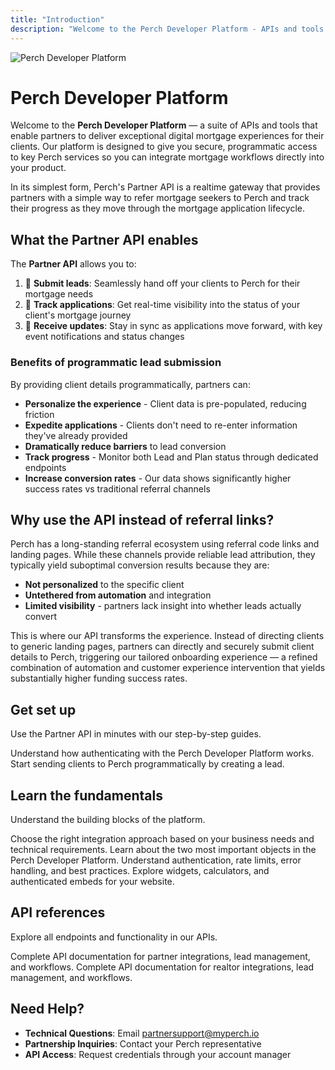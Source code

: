 ```yaml
---
title: "Introduction"
description: "Welcome to the Perch Developer Platform - APIs and tools for integrating digital mortgage solutions"
---
```


<Frame>
  <img 
    src="/images/hero.jpg" 
    alt="Perch Developer Platform" 
  />
</Frame>

# Perch Developer Platform

Welcome to the **Perch Developer Platform** — a suite of APIs and tools that enable partners to deliver exceptional digital mortgage experiences for their clients. Our platform is designed to give you secure, programmatic access to key Perch services so you can integrate mortgage workflows directly into your product.

In its simplest form, Perch's Partner API is a realtime gateway that provides partners with a simple way to refer mortgage seekers to Perch and track their progress as they move through the mortgage application lifecycle.

## What the Partner API enables

The **Partner API** allows you to:

1. 🤝 **Submit leads**: Seamlessly hand off your clients to Perch for their mortgage needs
2. 👀 **Track applications**: Get real-time visibility into the status of your client's mortgage journey  
3. 🔔 **Receive updates**: Stay in sync as applications move forward, with key event notifications and status changes

### Benefits of programmatic lead submission

By providing client details programmatically, partners can:

- **Personalize the experience** - Client data is pre-populated, reducing friction
- **Expedite applications** - Clients don't need to re-enter information they've already provided
- **Dramatically reduce barriers** to lead conversion
- **Track progress** - Monitor both Lead and Plan status through dedicated endpoints
- **Increase conversion rates** - Our data shows significantly higher success rates vs traditional referral channels

## Why use the API instead of referral links?

Perch has a long-standing referral ecosystem using referral code links and landing pages. While these channels provide reliable lead attribution, they typically yield suboptimal conversion results because they are:

- **Not personalized** to the specific client
- **Untethered from automation** and integration  
- **Limited visibility** - partners lack insight into whether leads actually convert

This is where our API transforms the experience. Instead of directing clients to generic landing pages, partners can directly and securely submit client details to Perch, triggering our tailored onboarding experience — a refined combination of automation and customer experience intervention that yields substantially higher funding success rates.

## Get set up

Use the Partner API in minutes with our step-by-step guides.

<CardGroup cols={2}>
  <Card
    title="Authentication basics"
    icon="key"
    href="/getting-started/authentication"
  >
    Understand how authenticating with the Perch Developer Platform works.
  </Card>
  <Card
    title="Making your first lead submission"
    icon="user-plus"
    href="/api-reference/submitting-and-tracking-leads"
  >
    Start sending clients to Perch programmatically by creating a lead.
  </Card>
</CardGroup>

## Learn the fundamentals

Understand the building blocks of the platform.

<CardGroup cols={2}>
  <Card
    title="Integration Options"
    icon="layers"
    href="/core-concepts/integration-options"
  >
    Choose the right integration approach based on your business needs and technical requirements.
  </Card>
  <Card
    title="Core concepts: Leads and Plans"
    icon="lightbulb"
    href="/core-concepts/leads-and-plans"
  >
    Learn about the two most important objects in the Perch Developer Platform.
  </Card>
</CardGroup>

<CardGroup cols={2}>
  <Card
    title="API Overview"
    icon="book"
    href="/getting-started/api-overview"
  >
    Understand authentication, rate limits, error handling, and best practices.
  </Card>
  <Card
    title="Embeddable Tools"
    icon="window"
    href="/embeds/overview"
  >
    Explore widgets, calculators, and authenticated embeds for your website.
  </Card>
</CardGroup>

## API references

Explore all endpoints and functionality in our APIs.

<CardGroup cols={2}>
  <Card
    title="Partner API Reference"
    icon="code"
    href="/Partner%20API%20Reference"
  >
    Complete API documentation for partner integrations, lead management, and workflows.
  </Card>
  <Card
    title="Realtor API Reference"
    icon="code"
    href="/Realtor%20API"
  >
    Complete API documentation for realtor integrations, lead management, and workflows.
  </Card>
</CardGroup>

## Need Help?

- **Technical Questions**: Email [partnersupport@myperch.io](mailto:partnersupport@myperch.io)
- **Partnership Inquiries**: Contact your Perch representative
- **API Access**: Request credentials through your account manager

